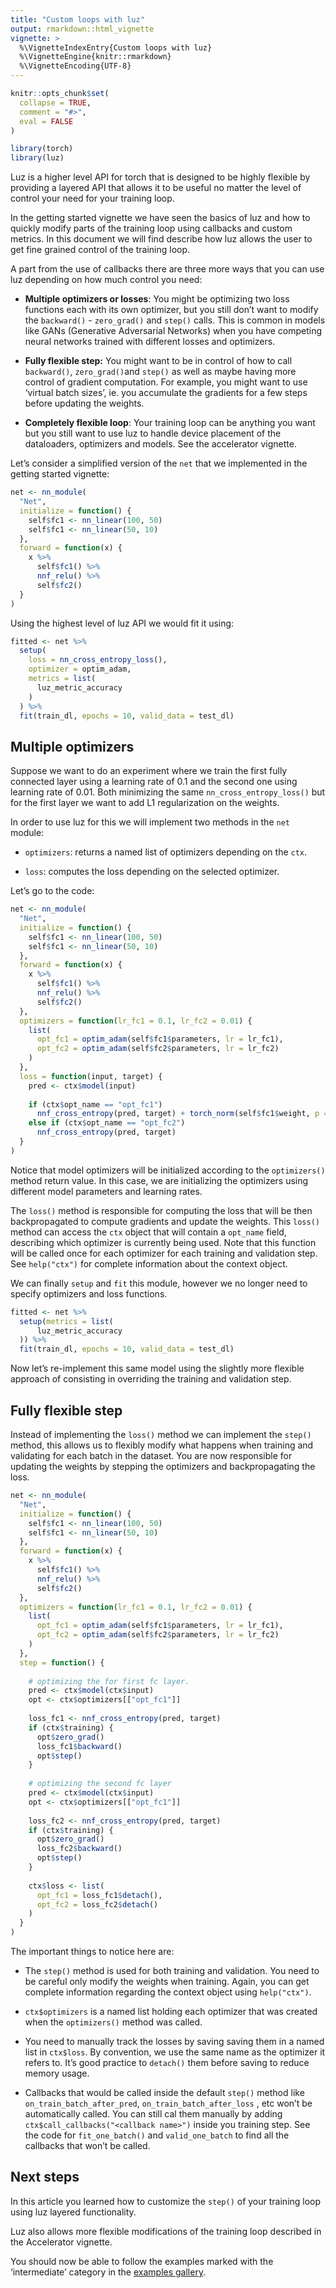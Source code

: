 ```yaml
---
title: "Custom loops with luz"
output: rmarkdown::html_vignette
vignette: >
  %\VignetteIndexEntry{Custom loops with luz}
  %\VignetteEngine{knitr::rmarkdown}
  %\VignetteEncoding{UTF-8}
---
```


```r
knitr::opts_chunk$set(
  collapse = TRUE,
  comment = "#>",
  eval = FALSE
)
```

```r
library(torch)
library(luz)
```

Luz is a higher level API for torch that is designed to be highly flexible by providing a layered API that allows it to be useful no matter the level of control your need for your training loop.

In the getting started vignette we have seen the basics of luz and how to quickly modify parts of the training loop using callbacks and custom metrics. In this document we will find describe how luz allows the user to get fine grained control of the training loop.

A part from the use of callbacks there are three more ways that you can use luz depending on how much control you need:

-   **Multiple optimizers or losses**: You might be optimizing two loss functions each with its own optimizer, but you still don't want to modify the `backward()` - `zero_grad()` and `step()` calls. This is common in models like GANs (Generative Adversarial Networks) when you have competing neural networks trained with different losses and optimizers.

-   **Fully flexible step:** You might want to be in control of how to call `backward()`, `zero_grad()`and `step()` as well as maybe having more control of gradient computation. For example, you might want to use 'virtual batch sizes', ie. you accumulate the gradients for a few steps before updating the weights.

-   **Completely flexible loop**: Your training loop can be anything you want but you still want to use luz to handle device placement of the dataloaders, optimizers and models. See the accelerator vignette.

Let's consider a simplified version of the `net` that we implemented in the getting started vignette:

``` .r
net <- nn_module(
  "Net",
  initialize = function() {
    self$fc1 <- nn_linear(100, 50)
    self$fc1 <- nn_linear(50, 10)
  },
  forward = function(x) {
    x %>% 
      self$fc1() %>% 
      nnf_relu() %>% 
      self$fc2()
  }
)
```

Using the highest level of luz API we would fit it using:

``` .r
fitted <- net %>%
  setup(
    loss = nn_cross_entropy_loss(),
    optimizer = optim_adam,
    metrics = list(
      luz_metric_accuracy
    )
  ) %>%
  fit(train_dl, epochs = 10, valid_data = test_dl)
```

## Multiple optimizers

Suppose we want to do an experiment where we train the first fully connected layer using a learning rate of 0.1 and the second one using learning rate of 0.01. Both minimizing the same `nn_cross_entropy_loss()` but for the first layer we want to add L1 regularization on the weights.

In order to use luz for this we will implement two methods in the `net` module:

-   `optimizers`: returns a named list of optimizers depending on the `ctx`.

-   `loss`: computes the loss depending on the selected optimizer.

Let's go to the code:

```r
net <- nn_module(
  "Net",
  initialize = function() {
    self$fc1 <- nn_linear(100, 50)
    self$fc1 <- nn_linear(50, 10)
  },
  forward = function(x) {
    x %>% 
      self$fc1() %>% 
      nnf_relu() %>% 
      self$fc2()
  },
  optimizers = function(lr_fc1 = 0.1, lr_fc2 = 0.01) {
    list(
      opt_fc1 = optim_adam(self$fc1$parameters, lr = lr_fc1),
      opt_fc2 = optim_adam(self$fc2$parameters, lr = lr_fc2)
    )
  },
  loss = function(input, target) {
    pred <- ctx$model(input)
  
    if (ctx$opt_name == "opt_fc1") 
      nnf_cross_entropy(pred, target) + torch_norm(self$fc1$weight, p = 1)
    else if (ctx$opt_name == "opt_fc2")
      nnf_cross_entropy(pred, target)
  }
)
```

Notice that model optimizers will be initialized according to the `optimizers()` method return value. In this case, we are initializing the optimizers using different model parameters and learning rates.

The `loss()` method is responsible for computing the loss that will be then backpropagated to compute gradients and update the weights. This `loss()` method can access the `ctx` object that will contain a `opt_name` field, describing which optimizer is currently being used. Note that this function will be called once for each optimizer for each training and validation step. See `help("ctx")` for complete information about the context object.

We can finally `setup` and `fit` this module, however we no longer need to specify optimizers and loss functions.

```r
fitted <- net %>% 
  setup(metrics = list(
      luz_metric_accuracy
  )) %>% 
  fit(train_dl, epochs = 10, valid_data = test_dl)
```

Now let's re-implement this same model using the slightly more flexible approach of consisting in overriding the training and validation step.

## **Fully flexible step**

Instead of implementing the `loss()` method we can implement the `step()` method, this allows us to flexibly modify what happens when training and validating for each batch in the dataset. You are now responsible for updating the weights by stepping the optimizers and backpropagating the loss.

```r
net <- nn_module(
  "Net",
  initialize = function() {
    self$fc1 <- nn_linear(100, 50)
    self$fc1 <- nn_linear(50, 10)
  },
  forward = function(x) {
    x %>% 
      self$fc1() %>% 
      nnf_relu() %>% 
      self$fc2()
  },
  optimizers = function(lr_fc1 = 0.1, lr_fc2 = 0.01) {
    list(
      opt_fc1 = optim_adam(self$fc1$parameters, lr = lr_fc1),
      opt_fc2 = optim_adam(self$fc2$parameters, lr = lr_fc2)
    )
  },
  step = function() {
    
    # optimizing the for first fc layer.
    pred <- ctx$model(ctx$input)
    opt <- ctx$optimizers[["opt_fc1"]]
    
    loss_fc1 <- nnf_cross_entropy(pred, target)
    if (ctx$training) {
      opt$zero_grad()
      loss_fc1$backward()
      opt$step()  
    }
    
    # optimizing the second fc layer
    pred <- ctx$model(ctx$input)
    opt <- ctx$optimizers[["opt_fc1"]]
    
    loss_fc2 <- nnf_cross_entropy(pred, target)
    if (ctx$training) {
      opt$zero_grad()
      loss_fc2$backward()
      opt$step()  
    }
    
    ctx$loss <- list(
      opt_fc1 = loss_fc1$detach(),
      opt_fc2 = loss_fc2$detach()
    )
  }
)
```

The important things to notice here are:

-   The `step()` method is used for both training and validation. You need to be careful only modify the weights when training. Again, you can get complete information regarding the context object using `help("ctx")`.

-   `ctx$optimizers` is a named list holding each optimizer that was created when the `optimizers()` method was called.

-   You need to manually track the losses by saving saving them in a named list in `ctx$loss`. By convention, we use the same name as the optimizer it refers to. It's good practice to `detach()` them before saving to reduce memory usage.

-   Callbacks that would be called inside the default `step()` method like `on_train_batch_after_pred`, `on_train_batch_after_loss` , etc won't be automatically called. You can still cal them manually by adding `ctx$call_callbacks("<callback name>")` inside you training step. See the code for `fit_one_batch()` and `valid_one_batch` to find all the callbacks that won't be called.

## Next steps

In this article you learned how to customize the `step()` of your training loop using luz layered functionality.

Luz also allows more flexible modifications of the training loop described in the Accelerator vignette.

You should now be able to follow the examples marked with the 'intermediate' category in the [examples gallery](https://mlverse.github.io/luz/articles/examples/index.html).
